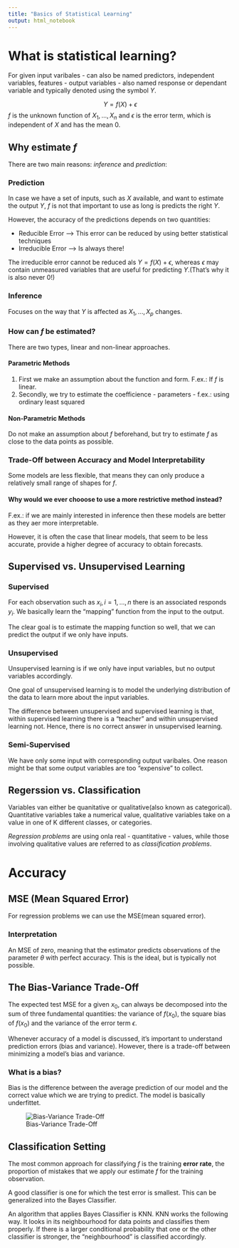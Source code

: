 ---
title: "Basics of Statistical Learning"
output: html_notebook
---

# What is statistical learning?

For given input varibales - can also be named predictors, independent variables, features - output variables - also named response or dependant variable and typically denoted using the symbol $Y$.

$$Y = f(X) + \epsilon$$
$f$ is the unknown function of $X_1, ..., X_n$ and $\epsilon$ is the error term, which is independent of $X$ and has the mean $0$.

## Why estimate $f$

There are two main reasons: $inference$ and $prediction$:

### Prediction

In case we have a set of inputs, such as $X$ available, and want to estimate the output $Y$, $f$ is not that important to use as long is predicts the right $Y$.

However, the accuracy of the predictions depends on two quantities:

* Reducible Error --> This error can be reduced by using better statistical techniques
* Irreducible Error --> Is always there!

The irreducible error cannot be reduced als $Y = f(X) + \epsilon$, whereas $\epsilon$ may contain unmeasured variables that are useful for predicting $Y$.(That's why it is also never $0$!)


### Inference

Focuses on the way that $Y$ is affected as $X_1,...,X_p$ changes.


### How can $f$ be estimated?

There are two types, linear and non-linear approaches.

#### Parametric Methods

1. First we make an assumption about the function and form. F.ex.: If $f$ is linear.
2. Secondly, we try to estimate the coefficience - parameters - f.ex.: using ordinary least squared

#### Non-Parametric Methods
Do not make an assumption about $f$ beforehand, but try to estimate $f$ as close to the data points as possible. 

### Trade-Off between Accuracy and Model Interpretability
Some models are less flexible, that means they can only produce a relatively small range of shapes for $f$.

#### Why would we ever chooose to use a more restrictive method instead?
F.ex.: if we are mainly interested in inference then these models are better as they aer more interpretable. 

However, it is often the case that linear models, that seem to be less accurate, provide a higher degree of accuracy to obtain forecasts.

## Supervised vs. Unsupervised Learning

### Supervised

For each observation such as $x_i, i=1,...,n$ there is an associated responds $y_i$. We basically learn the "mapping" function from the input to the output.

The clear goal is to estimate the mapping function so well, that we can predict the output if we only have inputs.

### Unsupervised

Unsupervised learning is if we only have input variables, but no output variables accordingly. 

One goal of unsupervised learning is to model the underlying distribution of the data to learn more about the input variables.

The difference between unsupervised and supervised learning is that, within supervised learning there is a "teacher" and within unsupervised learning not. Hence, there is no correct answer in unsupervised learning.

### Semi-Supervised 

We have only some input with corresponding output varibales. One reason might be that some output variables are too "expensive" to collect. 

## Regerssion vs. Classification

Variables van either be quanitative or qualitative(also known as categorical). Quantitative variables take a numerical value, qualitative variables take on a value in one of K different classes, or categories. 

*Regression problems* are using onla real - quantitative - values, while those involving qualitative values are referred to as *classification problems*. 

# Accuracy

## MSE (Mean Squared Error)

For regression problems we can use the MSE(mean squared error).

### Interpretation

An MSE of zero, meaning that the estimator predicts observations of the parameter $\theta$  with perfect accuracy. This is the ideal, but is typically not possible.


## The Bias-Variance Trade-Off

The expected test MSE for a given $x_0$, can always be decomposed into the sum of three fundamental quantities: the variance of $f(x_0)$, the square bias of $f(x_0)$ and the variance of the error term $\epsilon$.

Whenever accuracy of a model is discussed, it's important to understand prediction errors (bias and variance). However, there is a trade-off between minimizing a model's bias and variance. 

### What is a bias?

Bias is the difference between the average prediction of our model and the correct value which we are trying to predict. The model is basically underfittet.

![Bias-Variance Trade-Off](https://cdn-images-1.medium.com/max/1600/1*9hPX9pAO3jqLrzt0IE3JzA.png)

## Classification Setting

The most common approach for classifying $f$ is the training **error rate**, the proportion of mistakes that we apply our estimate $f$ for the training observation.

A good classifier is one for which the test error is smallest. This can be generalized into the Bayes Classifier.

An algorithm that applies Bayes Classifier is KNN. KNN works the following way. It looks in its neighbourhood for data points and classifies them properly. If there is a larger conditional probability that one or the other classifier is stronger, the "neighbourhood" is classified accordingly.



